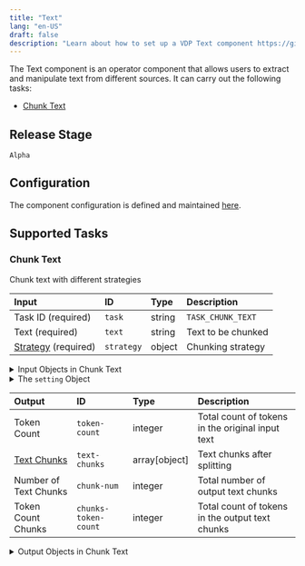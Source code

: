 ```yaml
---
title: "Text"
lang: "en-US"
draft: false
description: "Learn about how to set up a VDP Text component https://github.com/instill-ai/instill-core"
---
```


The Text component is an operator component that allows users to extract and manipulate text from different sources.
It can carry out the following tasks:

- [Chunk Text](#chunk-text)



## Release Stage

`Alpha`



## Configuration

The component configuration is defined and maintained [here](https://github.com/instill-ai/component/blob/main/operator/text/v0/config/definition.json).







## Supported Tasks

### Chunk Text

Chunk text with different strategies


| Input | ID | Type | Description |
| :--- | :--- | :--- | :--- |
| Task ID (required) | `task` | string | `TASK_CHUNK_TEXT` |
| Text (required) | `text` | string | Text to be chunked |
| [Strategy](#chunk-text-strategy) (required) | `strategy` | object | Chunking strategy |



<details>
<summary> Input Objects in Chunk Text</summary>



<h4 id="chunk-text-strategy">Strategy</h4>

| Field | Field ID | Type | Note |
| :--- | :--- | :--- | :--- |
| [Setting](#chunk-text-setting) | `setting` | object | Chunk Setting  |



</details>





<details>
<summary>The <code>setting</code> Object </summary>

<h4 id="chunk-text-setting">Setting</h4>

`setting` must fulfill one of the following schemas:


##### `Token`

| Field | Field ID | Type | Note |
| :--- | :--- | :--- | :--- |
| Allowed Special Tokens | `allowed-special` | array |  A list of special tokens that are allowed within chunks.   |
| Chunk Method | `chunk-method` | string |  Must be `"Token"`   |
| Chunk Overlap | `chunk-overlap` | integer |  Determines the number of tokens that overlap between consecutive chunks   |
| Chunk Size | `chunk-size` | integer |  Specifies the maximum size of each chunk in terms of the number of tokens   |
| Disallowed Special Tokens | `disallowed-special` | array |  A list of special tokens that should not appear within chunks.   |
| Model | `model-name` | string |  The name of the model used for tokenization.   <br/><details><summary><strong>Enum values</strong></summary><ul><li>`gpt-4`</li><li>`gpt-3.5-turbo`</li><li>`text-davinci-003`</li><li>`text-davinci-002`</li><li>`text-davinci-001`</li><li>`text-curie-001`</li><li>`text-babbage-001`</li><li>`text-ada-001`</li><li>`davinci`</li><li>`curie`</li><li>`babbage`</li><li>`ada`</li><li>`code-davinci-002`</li><li>`code-davinci-001`</li><li>`code-cushman-002`</li><li>`code-cushman-001`</li><li>`davinci-codex`</li><li>`cushman-codex`</li><li>`text-davinci-edit-001`</li><li>`code-davinci-edit-001`</li><li>`text-embedding-ada-002`</li><li>`text-similarity-davinci-001`</li><li>`text-similarity-curie-001`</li><li>`text-similarity-babbage-001`</li><li>`text-similarity-ada-001`</li><li>`text-search-davinci-doc-001`</li><li>`text-search-curie-doc-001`</li><li>`text-search-babbage-doc-001`</li><li>`text-search-ada-doc-001`</li><li>`code-search-babbage-code-001`</li><li>`code-search-ada-code-001`</li><li>`gpt2`</li></ul></details>  |



##### `Recursive`

| Field | Field ID | Type | Note |
| :--- | :--- | :--- | :--- |
| Chunk Method | `chunk-method` | string |  Must be `"Recursive"`   |
| Chunk Overlap | `chunk-overlap` | integer |  Determines the number of tokens that overlap between consecutive chunks   |
| Chunk Size | `chunk-size` | integer |  Specifies the maximum size of each chunk in terms of the number of tokens   |
| Keep Separator | `keep-separator` | boolean |  A flag indicating whether to keep the separator characters at the beginning or end of chunks   |
| Model | `model-name` | string |  The name of the model used for tokenization.   <br/><details><summary><strong>Enum values</strong></summary><ul><li>`gpt-4`</li><li>`gpt-3.5-turbo`</li><li>`text-davinci-003`</li><li>`text-davinci-002`</li><li>`text-davinci-001`</li><li>`text-curie-001`</li><li>`text-babbage-001`</li><li>`text-ada-001`</li><li>`davinci`</li><li>`curie`</li><li>`babbage`</li><li>`ada`</li><li>`code-davinci-002`</li><li>`code-davinci-001`</li><li>`code-cushman-002`</li><li>`code-cushman-001`</li><li>`davinci-codex`</li><li>`cushman-codex`</li><li>`text-davinci-edit-001`</li><li>`code-davinci-edit-001`</li><li>`text-embedding-ada-002`</li><li>`text-similarity-davinci-001`</li><li>`text-similarity-curie-001`</li><li>`text-similarity-babbage-001`</li><li>`text-similarity-ada-001`</li><li>`text-search-davinci-doc-001`</li><li>`text-search-curie-doc-001`</li><li>`text-search-babbage-doc-001`</li><li>`text-search-ada-doc-001`</li><li>`code-search-babbage-code-001`</li><li>`code-search-ada-code-001`</li><li>`gpt2`</li></ul></details>  |
| Separators | `separators` | array |  A list of strings representing the separators used to split the text.   |



##### `Markdown`

| Field | Field ID | Type | Note |
| :--- | :--- | :--- | :--- |
| Chunk Method | `chunk-method` | string |  Must be `"Markdown"`   |
| Chunk Overlap | `chunk-overlap` | integer |  Determines the number of tokens that overlap between consecutive chunks   |
| Chunk Size | `chunk-size` | integer |  Specifies the maximum size of each chunk in terms of the number of tokens   |
| Code Blocks | `code-blocks` | boolean |  A flag indicating whether code blocks should be treated as a single unit   |
| Model | `model-name` | string |  The name of the model used for tokenization.   <br/><details><summary><strong>Enum values</strong></summary><ul><li>`gpt-4`</li><li>`gpt-3.5-turbo`</li><li>`text-davinci-003`</li><li>`text-davinci-002`</li><li>`text-davinci-001`</li><li>`text-curie-001`</li><li>`text-babbage-001`</li><li>`text-ada-001`</li><li>`davinci`</li><li>`curie`</li><li>`babbage`</li><li>`ada`</li><li>`code-davinci-002`</li><li>`code-davinci-001`</li><li>`code-cushman-002`</li><li>`code-cushman-001`</li><li>`davinci-codex`</li><li>`cushman-codex`</li><li>`text-davinci-edit-001`</li><li>`code-davinci-edit-001`</li><li>`text-embedding-ada-002`</li><li>`text-similarity-davinci-001`</li><li>`text-similarity-curie-001`</li><li>`text-similarity-babbage-001`</li><li>`text-similarity-ada-001`</li><li>`text-search-davinci-doc-001`</li><li>`text-search-curie-doc-001`</li><li>`text-search-babbage-doc-001`</li><li>`text-search-ada-doc-001`</li><li>`code-search-babbage-code-001`</li><li>`code-search-ada-code-001`</li><li>`gpt2`</li></ul></details>  |


</details>







| Output | ID | Type | Description |
| :--- | :--- | :--- | :--- |
| Token Count | `token-count` | integer | Total count of tokens in the original input text |
| [Text Chunks](#chunk-text-text-chunks) | `text-chunks` | array[object] | Text chunks after splitting |
| Number of Text Chunks | `chunk-num` | integer | Total number of output text chunks |
| Token Count Chunks | `chunks-token-count` | integer | Total count of tokens in the output text chunks |




<details>
<summary> Output Objects in Chunk Text</summary>



<h4 id="chunk-text-text-chunks">Text Chunks</h4>

| Field | Field ID | Type | Note |
| :--- | :--- | :--- | :--- |
| End Position | `end-position` | integer | The ending position of the chunk in the original text |
| Start Position | `start-position` | integer | The starting position of the chunk in the original text |
| Text | `text` | string | Text chunk after splitting |
| Token Count | `token-count` | integer | Count of tokens in a chunk |



</details>







